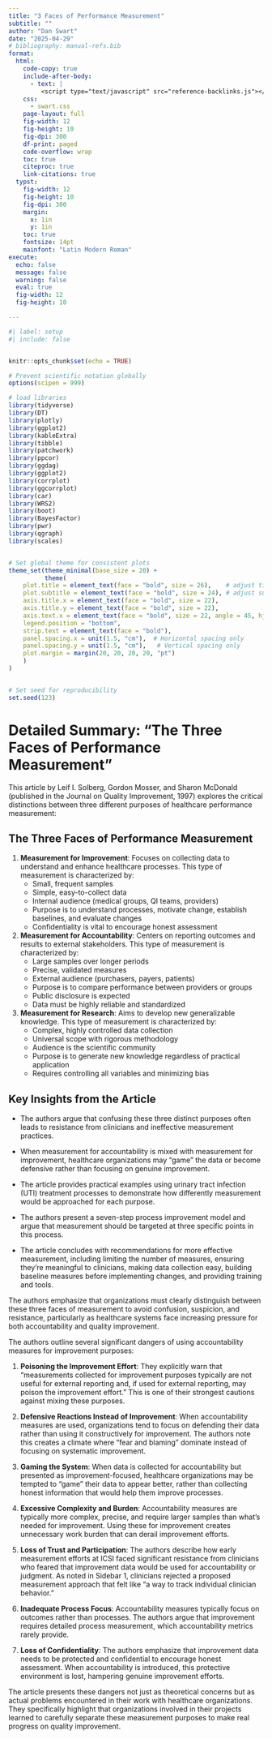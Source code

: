 ```yaml
---
title: "3 Faces of Performance Measurement"
subtitle: ""
author: "Dan Swart"
date: "2025-04-29"
# bibliography: manual-refs.bib
format:
  html:
    code-copy: true
    include-after-body: 
      - text: |
         <script type="text/javascript" src="reference-backlinks.js"></script>
    css: 
      - swart.css
    page-layout: full
    fig-width: 12
    fig-height: 10
    fig-dpi: 300
    df-print: paged
    code-overflow: wrap
    toc: true
    citeproc: true
    link-citations: true
  typst:
    fig-width: 12
    fig-height: 10
    fig-dpi: 300
    margin:
      x: 1in
      y: 1in
    toc: true
    fontsize: 14pt
    mainfont: "Latin Modern Roman"
execute:
  echo: false
  message: false
  warning: false
  eval: true
  fig-width: 12
  fig-height: 10

---
```


```r
#| label: setup
#| include: false


knitr::opts_chunk$set(echo = TRUE)

# Prevent scientific notation globally
options(scipen = 999)

# load libraries
library(tidyverse)
library(DT)
library(plotly)
library(ggplot2)
library(kableExtra)
library(tibble)
library(patchwork)
library(ppcor)
library(ggdag)
library(ggplot2)
library(corrplot)
library(ggcorrplot)
library(car)
library(WRS2)
library(boot)
library(BayesFactor)
library(pwr)
library(qgraph)
library(scales)


# Set global theme for consistent plots
theme_set(theme_minimal(base_size = 20) + 
          theme(
    plot.title = element_text(face = "bold", size = 26),    # adjust title size
    plot.subtitle = element_text(face = "bold", size = 24), # adjust subtitle size
    axis.title.x = element_text(face = "bold", size = 22),
    axis.title.y = element_text(face = "bold", size = 22),
    axis.text.x = element_text(face = "bold", size = 22, angle = 45, hjust = 1),
    legend.position = "bottom",
    strip.text = element_text(face = "bold"),
    panel.spacing.x = unit(1.5, "cm"),  # Horizontal spacing only
    panel.spacing.y = unit(1.5, "cm"),   # Vertical spacing only
    plot.margin = margin(20, 20, 20, 20, "pt")
    )
)


# Set seed for reproducibility
set.seed(123)

```


# Detailed Summary: "The Three Faces of Performance Measurement"

This article by Leif I. Solberg, Gordon Mosser, and Sharon McDonald (published in the Journal on Quality Improvement, 1997) explores the critical distinctions between three different purposes of healthcare performance measurement:

## The Three Faces of Performance Measurement

1. **Measurement for Improvement**: Focuses on collecting data to understand and enhance healthcare processes. This type of measurement is characterized by:
   - Small, frequent samples
   - Simple, easy-to-collect data
   - Internal audience (medical groups, QI teams, providers)
   - Purpose is to understand processes, motivate change, establish baselines, and evaluate changes
   - Confidentiality is vital to encourage honest assessment

2. **Measurement for Accountability**: Centers on reporting outcomes and results to external stakeholders. This type of measurement is characterized by:
   - Large samples over longer periods
   - Precise, validated measures
   - External audience (purchasers, payers, patients)
   - Purpose is to compare performance between providers or groups
   - Public disclosure is expected
   - Data must be highly reliable and standardized

3. **Measurement for Research**: Aims to develop new generalizable knowledge. This type of measurement is characterized by:
   - Complex, highly controlled data collection
   - Universal scope with rigorous methodology
   - Audience is the scientific community
   - Purpose is to generate new knowledge regardless of practical application
   - Requires controlling all variables and minimizing bias

## Key Insights from the Article

- The authors argue that confusing these three distinct purposes often leads to resistance from clinicians and ineffective measurement practices.

- When measurement for accountability is mixed with measurement for improvement, healthcare organizations may "game" the data or become defensive rather than focusing on genuine improvement.

- The article provides practical examples using urinary tract infection (UTI) treatment processes to demonstrate how differently measurement would be approached for each purpose.

- The authors present a seven-step process improvement model and argue that measurement should be targeted at three specific points in this process.

- The article concludes with recommendations for more effective measurement, including limiting the number of measures, ensuring they're meaningful to clinicians, making data collection easy, building baseline measures before implementing changes, and providing training and tools.

The authors emphasize that organizations must clearly distinguish between these three faces of measurement to avoid confusion, suspicion, and resistance, particularly as healthcare systems face increasing pressure for both accountability and quality improvement.



The authors outline several significant dangers of using accountability measures for improvement purposes:

1. **Poisoning the Improvement Effort**: They explicitly warn that "measurements collected for improvement purposes typically are not useful for external reporting and, if used for external reporting, may poison the improvement effort." This is one of their strongest cautions against mixing these purposes.

2. **Defensive Reactions Instead of Improvement**: When accountability measures are used, organizations tend to focus on defending their data rather than using it constructively for improvement. The authors note this creates a climate where "fear and blaming" dominate instead of focusing on systematic improvement.

3. **Gaming the System**: When data is collected for accountability but presented as improvement-focused, healthcare organizations may be tempted to "game" their data to appear better, rather than collecting honest information that would help them improve processes.

4. **Excessive Complexity and Burden**: Accountability measures are typically more complex, precise, and require larger samples than what's needed for improvement. Using these for improvement creates unnecessary work burden that can derail improvement efforts.

5. **Loss of Trust and Participation**: The authors describe how early measurement efforts at ICSI faced significant resistance from clinicians who feared that improvement data would be used for accountability or judgment. As noted in Sidebar 1, clinicians rejected a proposed measurement approach that felt like "a way to track individual clinician behavior."

6. **Inadequate Process Focus**: Accountability measures typically focus on outcomes rather than processes. The authors argue that improvement requires detailed process measurement, which accountability metrics rarely provide.

7. **Loss of Confidentiality**: The authors emphasize that improvement data needs to be protected and confidential to encourage honest assessment. When accountability is introduced, this protective environment is lost, hampering genuine improvement efforts.

The article presents these dangers not just as theoretical concerns but as actual problems encountered in their work with healthcare organizations. They specifically highlight that organizations involved in their projects learned to carefully separate these measurement purposes to make real progress on quality improvement.






